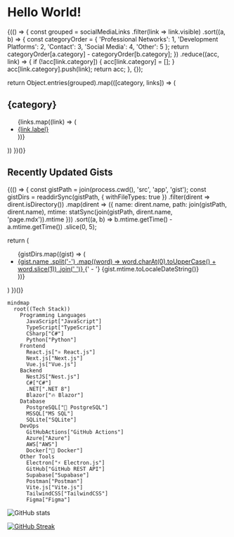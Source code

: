 # Hello World!


{(() => {
const grouped = socialMediaLinks
.filter(link => link.visible)
.sort((a, b) => {
const categoryOrder = {
'Professional Networks': 1,
'Development Platforms': 2,
'Contact': 3,
'Social Media': 4,
'Other': 5
};
return categoryOrder[a.category] - categoryOrder[b.category];
})
.reduce((acc, link) => {
if (!acc[link.category]) {
acc[link.category] = [];
}
acc[link.category].push(link);
return acc;
}, {});

return Object.entries(grouped).map(([category, links]) => (

<div key={category}>
	<h2>{category}</h2>
	<ul>
		{links.map((link) => (
			<li key={link.link.toString()}>
				<a href={link.link.toString()}>{link.label}</a>
			</li>
		))}
	</ul>
</div>
)) })()}

## Recently Updated Gists

{(() => {
const gistPath = join(process.cwd(), 'src', 'app', 'gist');
const gistDirs = readdirSync(gistPath, { withFileTypes: true })
.filter(dirent => dirent.isDirectory())
.map(dirent => ({
name: dirent.name,
path: join(gistPath, dirent.name),
mtime: statSync(join(gistPath, dirent.name, 'page.mdx')).mtime
}))
.sort((a, b) => b.mtime.getTime() - a.mtime.getTime())
.slice(0, 5);

return (

<ul>
	{gistDirs.map((gist) => (
		<li key={gist.name}>
			<a href={`/gist/${gist.name}`}>
				{gist.name
					.split('-')
					.map((word) => word.charAt(0).toUpperCase() + word.slice(1))
					.join(' ')}
			</a>
			{' - '}
			{gist.mtime.toLocaleDateString()}
		</li>
	))}
</ul>
) })()}

```mermaid
mindmap
  root((Tech Stack))
    Programming Languages
      JavaScript["JavaScript"]
      TypeScript["TypeScript"]
      CSharp["C#"]
      Python["Python"]
    Frontend
      React.js["⚛️ React.js"]
      Next.js["Next.js"]
      Vue.js["Vue.js"]
    Backend
      NestJS["Nest.js"]
      C#["C#"]
      .NET[".NET 8"]
      Blazor["🔥 Blazor"]
    Database
      PostgreSQL["🐘 PostgreSQL"]
      MSSQL["MS SQL"]
      SQLite["SQLite"]
    DevOps
      GitHubActions["GitHub Actions"]
      Azure["Azure"]
      AWS["AWS"]
      Docker["🐳 Docker"]
    Other Tools
      Electron["⚡ Electron.js"]
      GitHub["GitHub REST API"]
      Supabase["Supabase"]
      Postman["Postman"]
      Vite.js["Vite.js"]
      TailwindCSS["TailwindCSS"]
      Figma["Figma"]
```

![GitHub stats](https://github-readme-stats.vercel.app/api?username=sametcn99&show_icons=true&theme=dark)

[![GitHub Streak](https://github-readme-streak-stats.herokuapp.com?user=sametcn99&theme=dark&hide_border=true&border_radius=6&date_format=M%20j%5B%2C%20Y%5D)](https://git.io/streak-stats)
